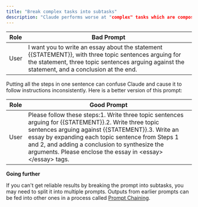 ```yaml
---
title: "Break complex tasks into subtasks"
description: "Claude performs worse at "complex" tasks which are composed of several subtasks. If you already know what those subtasks are (i.e. you understand the problem well) you can help Claude by breaking the prompt down into steps."
---
```


| Role | Bad Prompt                                                                                                                                                                                              |
| ---- | ------------------------------------------------------------------------------------------------------------------------------------------------------------------------------------------------------- |
| User | I want you to write an essay about the statement \{\{STATEMENT}}, with three topic sentences arguing for the statement, three topic sentences arguing against the statement, and a conclusion at the end. |

Putting all the steps in one sentence can confuse Claude and cause it to follow instructions inconsistently. Here is a better version of this prompt:

| Role | Good Prompt                                                                                                                                                                                                                                                                                                                      |
| ---- | -------------------------------------------------------------------------------------------------------------------------------------------------------------------------------------------------------------------------------------------------------------------------------------------------------------------------------- |
| User | Please follow these steps:1\. Write three topic sentences arguing for \{\{STATEMENT}}.2\. Write three topic sentences arguing against \{\{STATEMENT}}.3\. Write an essay by expanding each topic sentence from Steps 1 and 2, and adding a conclusion to synthesize the arguments. Please enclose the essay in \<essay>\</essay> tags. |

<Tip>

**Going further**

If you can't get reliable results by breaking the prompt into subtasks, you may need to split it into multiple prompts. Outputs from earlier prompts can be fed into other ones in a process called [Prompt Chaining](/claude/docs/prompt-chaining).
</Tip>